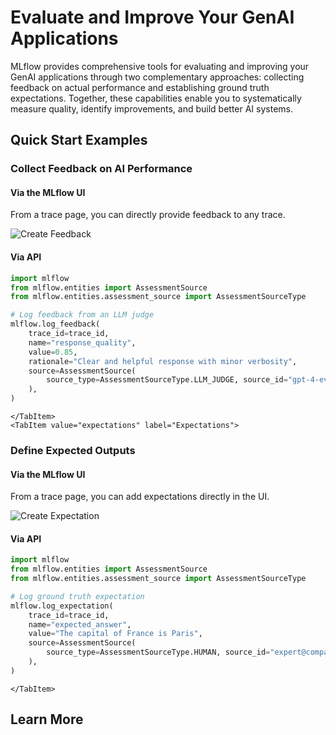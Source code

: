 
# Evaluate and Improve Your GenAI Applications

MLflow provides comprehensive tools for evaluating and improving your GenAI applications through two complementary approaches: collecting feedback on actual performance and establishing ground truth expectations. Together, these capabilities enable you to systematically measure quality, identify improvements, and build better AI systems.

<TilesGrid>
  <TileCard
    icon={MessageSquare}
    iconSize={48}
    title="Collecting Automated and Human Feedback"
    description="Capture quality evaluations from LLM judges, programmatic checks, and human reviewers to understand how well your AI performs"
    href="/genai/assessments/feedback"
    linkText="Start collecting →"
    containerHeight={120}
  />
  <TileCard
    icon={Target}
    iconSize={48}
    title="Annotating Ground Truth with Expectations"
    description="Define expected outputs and correct answers to establish quality baselines and enable objective accuracy measurement"
    href="/genai/assessments/expectations"
    linkText="Start annotating →"
    containerHeight={120}
  />
</TilesGrid>


## Quick Start Examples

<TabsWrapper>
  <Tabs>
    <TabItem value="feedback" label="Feedback" default>

### Collect Feedback on AI Performance

#### Via the MLflow UI

From a trace page, you can directly provide feedback to any trace.

![Create Feedback](/images/assessments/add_feedback_ui.png)

#### Via API

```python
import mlflow
from mlflow.entities import AssessmentSource
from mlflow.entities.assessment_source import AssessmentSourceType

# Log feedback from an LLM judge
mlflow.log_feedback(
    trace_id=trace_id,
    name="response_quality",
    value=0.85,
    rationale="Clear and helpful response with minor verbosity",
    source=AssessmentSource(
        source_type=AssessmentSourceType.LLM_JUDGE, source_id="gpt-4-evaluator"
    ),
)
```

    </TabItem>
    <TabItem value="expectations" label="Expectations">

### Define Expected Outputs

#### Via the MLflow UI

From a trace page, you can add expectations directly in the UI.

![Create Expectation](/images/assessments/add_expectation_ui.png)

#### Via API

```python
import mlflow
from mlflow.entities import AssessmentSource
from mlflow.entities.assessment_source import AssessmentSourceType

# Log ground truth expectation
mlflow.log_expectation(
    trace_id=trace_id,
    name="expected_answer",
    value="The capital of France is Paris",
    source=AssessmentSource(
        source_type=AssessmentSourceType.HUMAN, source_id="expert@company.com"
    ),
)
```

    </TabItem>
  </Tabs>
</TabsWrapper>

## Learn More

<CardGroup>
  <TitleCard
    title="API Guide"
    description="Complete reference for feedback and expectations APIs"
    link="/genai/assessments/api-guide"
  />
  <TitleCard
    title="MLflow Tracing"
    description="Understand how evaluation integrates with traces"
    link="/genai/tracing"
  />
  <TitleCard
    title="Evaluation Workflows"
    description="Build systematic evaluation strategies"
    link="/genai/eval-monitor"
  />
</CardGroup>